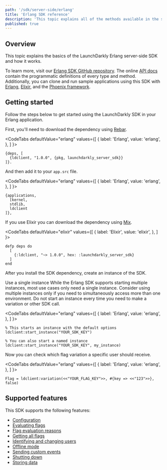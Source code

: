 ```yaml
---
path: '/sdk/server-side/erlang'
title: 'Erlang SDK reference'
description: 'This topic explains all of the methods available in the server-side Erlang SDK, with detail about how they work.'
published: true
---
```


## Overview

This topic explains the basics of the LaunchDarkly Erlang server-side SDK and how it works.

To learn more, visit our [Erlang SDK GitHub repository](https://github.com/launchdarkly/erlang-server-sdk/). The online [API docs](https://hexdocs.pm/launchdarkly_server_sdk/) contain the programmatic definitions of every type and method. Additionally, you can clone and run sample applications using this SDK with [Erlang](https://github.com/launchdarkly/hello-erlang/), [Elixir](https://github.com/launchdarkly/hello-elixir), and the [Phoenix framework](https://github.com/launchdarkly/hello-phoenix).

## Getting started

Follow the steps below to get started using the LaunchDarkly SDK in your Erlang application.

First, you'll need to download the dependency using [Rebar](https://www.rebar3.org/).

<CodeTabs
  defaultValue="erlang"
  values={[
    { label: 'Erlang', value: 'erlang', },
  ]
}>
<CodeTabItem value="erlang">

```
{deps, [
  {ldclient, "1.0.0", {pkg, launchdarkly_server_sdk}}
]}.
```

</CodeTabItem>
</CodeTabs>

And then add it to your `app.src` file.

<CodeTabs
  defaultValue="erlang"
  values={[
    { label: 'Erlang', value: 'erlang', },
  ]
}>
<CodeTabItem value="erlang">

```
{applications,
  [kernel,
  stdlib,
  ldclient
]},
```

</CodeTabItem>
</CodeTabs>

If you use Elixir you can download the dependency using [Mix](https://elixir-lang.org/getting-started/mix-otp/introduction-to-mix.html).

<CodeTabs
  defaultValue="elixir"
  values={[
    { label: 'Elixir', value: 'elixir', },
  ]
}>
<CodeTabItem value="elixir">

```
defp deps do
  [
    {:ldclient, "~> 1.0.0", hex: :launchdarkly_server_sdk}
  ]
end
```

</CodeTabItem>
</CodeTabs>

After you install the SDK dependency, create an instance of the SDK.

<Callout intent="info">
  <CalloutTitle>Use a single instance</CalloutTitle>
  <CalloutDescription>
    While the Erlang SDK supports starting multiple instances, most use cases only need a single instance. Consider using multiple instances only if you need to simultaneously access more than one environment. Do not start an instance every time you need to make a variation or other SDK call.
  </CalloutDescription>
</Callout>

<CodeTabs
  defaultValue="erlang"
  values={[
    { label: 'Erlang', value: 'erlang', },
  ]
}>
<CodeTabItem value="erlang">

```
% This starts an instance with the default options
ldclient:start_instance("YOUR_SDK_KEY")

% You can also start a named instance
ldclient:start_instance("YOUR_SDK_KEY", my_instance)
```

</CodeTabItem>
</CodeTabs>

Now you can check which flag variation a specific user should receive.

<CodeTabs
  defaultValue="erlang"
  values={[
    { label: 'Erlang', value: 'erlang', },
  ]
}>
<CodeTabItem value="erlang">

```
Flag = ldclient:variation(<<"YOUR_FLAG_KEY">>, #{key => <<"123">>}, false)
```

</CodeTabItem>
</CodeTabs>

## Supported features

This SDK supports the following features:

* [Configuration](/sdk/features/config#erlang)
* [Evaluating flags](/sdk/features/variation#erlang)
* [Flag evaluation reasons](/sdk/features/variationdetail#erlang)
* [Getting all flags](/sdk/features/all-flags#erlang)
* [Identifying and changing users](/sdk/features/identify#erlang)
* [Offline mode](/sdk/features/offline-mode#erlang)
* [Sending custom events](/sdk/features/track#erlang)
* [Shutting down](/sdk/features/shutdown#erlang)
* [Storing data](/sdk/features/storing-data#cc-server-side#erlang)
